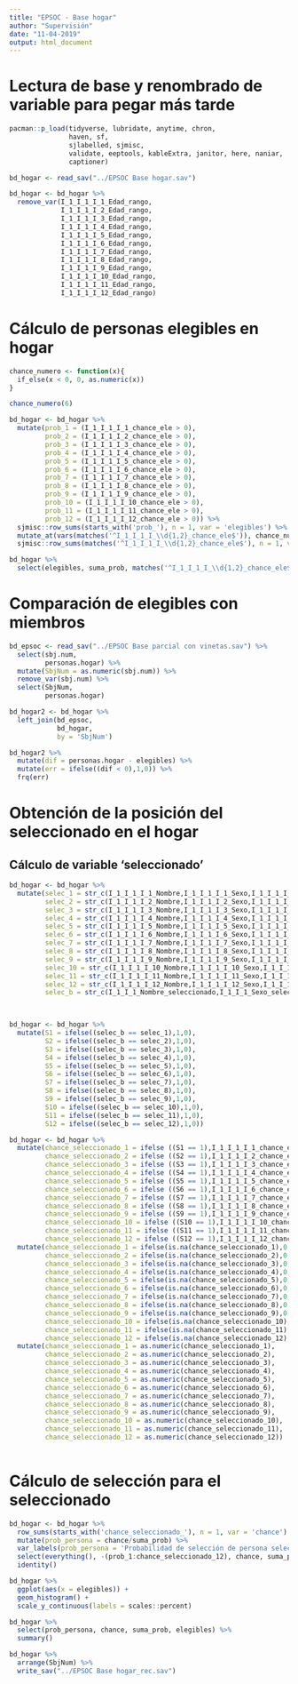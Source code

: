 ```yaml
---
title: "EPSOC - Base hogar"
author: "Supervisión"
date: "11-04-2019"
output: html_document
---
```


# Lectura de base y renombrado de variable para pegar más tarde

```r
pacman::p_load(tidyverse, lubridate, anytime, chron,
               haven, sf,
               sjlabelled, sjmisc, 
               validate, eeptools, kableExtra, janitor, here, naniar,
               captioner)

bd_hogar <- read_sav("../EPSOC Base hogar.sav")
```

```r
bd_hogar <- bd_hogar %>% 
  remove_var(I_1_I_1_I_1_Edad_rango,
             I_1_I_1_I_2_Edad_rango,
             I_1_I_1_I_3_Edad_rango,
             I_1_I_1_I_4_Edad_rango,
             I_1_I_1_I_5_Edad_rango,
             I_1_I_1_I_6_Edad_rango,
             I_1_I_1_I_7_Edad_rango,
             I_1_I_1_I_8_Edad_rango,
             I_1_I_1_I_9_Edad_rango,
             I_1_I_1_I_10_Edad_rango,
             I_1_I_1_I_11_Edad_rango,
             I_1_I_1_I_12_Edad_rango)
```

# Cálculo de personas elegibles en hogar
```r
chance_numero <- function(x){
  if_else(x < 0, 0, as.numeric(x)) 
}

chance_numero(6)

bd_hogar <- bd_hogar %>% 
  mutate(prob_1 = (I_1_I_1_I_1_chance_ele > 0),
         prob_2 = (I_1_I_1_I_2_chance_ele > 0),
         prob_3 = (I_1_I_1_I_3_chance_ele > 0),
         prob_4 = (I_1_I_1_I_4_chance_ele > 0),
         prob_5 = (I_1_I_1_I_5_chance_ele > 0),
         prob_6 = (I_1_I_1_I_6_chance_ele > 0),
         prob_7 = (I_1_I_1_I_7_chance_ele > 0),
         prob_8 = (I_1_I_1_I_8_chance_ele > 0),
         prob_9 = (I_1_I_1_I_9_chance_ele > 0),
         prob_10 = (I_1_I_1_I_10_chance_ele > 0),
         prob_11 = (I_1_I_1_I_11_chance_ele > 0),
         prob_12 = (I_1_I_1_I_12_chance_ele > 0)) %>% 
  sjmisc::row_sums(starts_with('prob_'), n = 1, var = 'elegibles') %>% 
  mutate_at(vars(matches('^I_1_I_1_I_\\d{1,2}_chance_ele$')), chance_numero) %>% 
  sjmisc::row_sums(matches('^I_1_I_1_I_\\d{1,2}_chance_ele$'), n = 1, var = 'suma_prob')

bd_hogar %>% 
  select(elegibles, suma_prob, matches('^I_1_I_1_I_\\d{1,2}_chance_ele$'))

```

# Comparación de elegibles con miembros

```r
bd_epsoc <- read_sav("../EPSOC Base parcial con vinetas.sav") %>% 
  select(sbj.num,
         personas.hogar) %>% 
  mutate(SbjNum = as.numeric(sbj.num)) %>% 
  remove_var(sbj.num) %>% 
  select(SbjNum,
         personas.hogar)
```

```r
bd_hogar2 <- bd_hogar %>% 
  left_join(bd_epsoc,
            bd_hogar,
            by = 'SbjNum')
```
 
```r
bd_hogar2 %>% 
  mutate(dif = personas.hogar - elegibles) %>% 
  mutate(err = ifelse((dif < 0),1,0)) %>% 
  frq(err)
```

# Obtención de la posición del seleccionado en el hogar

## Cálculo de variable 'seleccionado'

```r
bd_hogar <- bd_hogar %>% 
  mutate(selec_1 = str_c(I_1_I_1_I_1_Nombre,I_1_I_1_I_1_Sexo,I_1_I_1_I_1_Edad),
         selec_2 = str_c(I_1_I_1_I_2_Nombre,I_1_I_1_I_2_Sexo,I_1_I_1_I_2_Edad),
         selec_3 = str_c(I_1_I_1_I_3_Nombre,I_1_I_1_I_3_Sexo,I_1_I_1_I_3_Edad),
         selec_4 = str_c(I_1_I_1_I_4_Nombre,I_1_I_1_I_4_Sexo,I_1_I_1_I_4_Edad),
         selec_5 = str_c(I_1_I_1_I_5_Nombre,I_1_I_1_I_5_Sexo,I_1_I_1_I_5_Edad),
         selec_6 = str_c(I_1_I_1_I_6_Nombre,I_1_I_1_I_6_Sexo,I_1_I_1_I_6_Edad),
         selec_7 = str_c(I_1_I_1_I_7_Nombre,I_1_I_1_I_7_Sexo,I_1_I_1_I_7_Edad),
         selec_8 = str_c(I_1_I_1_I_8_Nombre,I_1_I_1_I_8_Sexo,I_1_I_1_I_8_Edad),
         selec_9 = str_c(I_1_I_1_I_9_Nombre,I_1_I_1_I_9_Sexo,I_1_I_1_I_9_Edad),
         selec_10 = str_c(I_1_I_1_I_10_Nombre,I_1_I_1_I_10_Sexo,I_1_I_1_I_10_Edad),
         selec_11 = str_c(I_1_I_1_I_11_Nombre,I_1_I_1_I_11_Sexo,I_1_I_1_I_11_Edad),
         selec_12 = str_c(I_1_I_1_I_12_Nombre,I_1_I_1_I_12_Sexo,I_1_I_1_I_12_Edad),
         selec_b = str_c(I_1_I_1_Nombre_seleccionado,I_1_I_1_Sexo_seleccionado,I_1_I_1_Edad_seleccionado))

         
```


```r
bd_hogar <- bd_hogar %>% 
  mutate(S1 = ifelse((selec_b == selec_1),1,0),
         S2 = ifelse((selec_b == selec_2),1,0),
         S3 = ifelse((selec_b == selec_3),1,0),
         S4 = ifelse((selec_b == selec_4),1,0),
         S5 = ifelse((selec_b == selec_5),1,0),
         S6 = ifelse((selec_b == selec_6),1,0),
         S7 = ifelse((selec_b == selec_7),1,0),
         S8 = ifelse((selec_b == selec_8),1,0),
         S9 = ifelse((selec_b == selec_9),1,0),
         S10 = ifelse((selec_b == selec_10),1,0),
         S11 = ifelse((selec_b == selec_11),1,0),
         S12 = ifelse((selec_b == selec_12),1,0))

```

```r
bd_hogar <- bd_hogar %>% 
  mutate(chance_seleccionado_1 = ifelse ((S1 == 1),I_1_I_1_I_1_chance_ele,0),
         chance_seleccionado_2 = ifelse ((S2 == 1),I_1_I_1_I_2_chance_ele,0),
         chance_seleccionado_3 = ifelse ((S3 == 1),I_1_I_1_I_3_chance_ele,0),
         chance_seleccionado_4 = ifelse ((S4 == 1),I_1_I_1_I_4_chance_ele,0),
         chance_seleccionado_5 = ifelse ((S5 == 1),I_1_I_1_I_5_chance_ele,0),
         chance_seleccionado_6 = ifelse ((S6 == 1),I_1_I_1_I_6_chance_ele,0),
         chance_seleccionado_7 = ifelse ((S7 == 1),I_1_I_1_I_7_chance_ele,0),
         chance_seleccionado_8 = ifelse ((S8 == 1),I_1_I_1_I_8_chance_ele,0),
         chance_seleccionado_9 = ifelse ((S9 == 1),I_1_I_1_I_9_chance_ele,0),
         chance_seleccionado_10 = ifelse ((S10 == 1),I_1_I_1_I_10_chance_ele,0),
         chance_seleccionado_11 = ifelse ((S11 == 1),I_1_I_1_I_11_chance_ele,0),
         chance_seleccionado_12 = ifelse ((S12 == 1),I_1_I_1_I_12_chance_ele,0)) %>% 
  mutate(chance_seleccionado_1 = ifelse(is.na(chance_seleccionado_1),0,chance_seleccionado_1),
         chance_seleccionado_2 = ifelse(is.na(chance_seleccionado_2),0,chance_seleccionado_2),
         chance_seleccionado_3 = ifelse(is.na(chance_seleccionado_3),0,chance_seleccionado_3),
         chance_seleccionado_4 = ifelse(is.na(chance_seleccionado_4),0,chance_seleccionado_4),
         chance_seleccionado_5 = ifelse(is.na(chance_seleccionado_5),0,chance_seleccionado_5),
         chance_seleccionado_6 = ifelse(is.na(chance_seleccionado_6),0,chance_seleccionado_6),
         chance_seleccionado_7 = ifelse(is.na(chance_seleccionado_7),0,chance_seleccionado_7),
         chance_seleccionado_8 = ifelse(is.na(chance_seleccionado_8),0,chance_seleccionado_8),
         chance_seleccionado_9 = ifelse(is.na(chance_seleccionado_9),0,chance_seleccionado_9),
         chance_seleccionado_10 = ifelse(is.na(chance_seleccionado_10),0,chance_seleccionado_10),
         chance_seleccionado_11 = ifelse(is.na(chance_seleccionado_11),0,chance_seleccionado_11),
         chance_seleccionado_12 = ifelse(is.na(chance_seleccionado_12),0,chance_seleccionado_12)) %>% 
  mutate(chance_seleccionado_1 = as.numeric(chance_seleccionado_1),
         chance_seleccionado_2 = as.numeric(chance_seleccionado_2),
         chance_seleccionado_3 = as.numeric(chance_seleccionado_3),
         chance_seleccionado_4 = as.numeric(chance_seleccionado_4),
         chance_seleccionado_5 = as.numeric(chance_seleccionado_5),
         chance_seleccionado_6 = as.numeric(chance_seleccionado_6),
         chance_seleccionado_7 = as.numeric(chance_seleccionado_7),
         chance_seleccionado_8 = as.numeric(chance_seleccionado_8),
         chance_seleccionado_9 = as.numeric(chance_seleccionado_9),
         chance_seleccionado_10 = as.numeric(chance_seleccionado_10),
         chance_seleccionado_11 = as.numeric(chance_seleccionado_11),
         chance_seleccionado_12 = as.numeric(chance_seleccionado_12))
     
```

# Cálculo de selección para el seleccionado

```r
bd_hogar <- bd_hogar %>%
  row_sums(starts_with('chance_seleccionado_'), n = 1, var = 'chance') %>% 
  mutate(prob_persona = chance/suma_prob) %>%
  var_labels(prob_persona = 'Probabilidad de selección de persona seleccionada') %>%
  select(everything(), -(prob_1:chance_seleccionado_12), chance, suma_prob, elegibles) %>%
  identity()

bd_hogar %>%
  ggplot(aes(x = elegibles)) +
  geom_histogram() +
  scale_y_continuous(labels = scales::percent)
```

```r
bd_hogar %>% 
  select(prob_persona, chance, suma_prob, elegibles) %>% 
  summary()
```


```r
bd_hogar %>% 
  arrange(SbjNum) %>% 
  write_sav("../EPSOC Base hogar_rec.sav")
```

